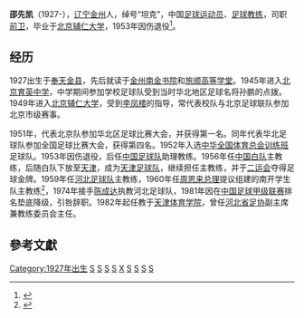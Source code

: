 {{Infobox person
| honorific_prefix = 
| name = 邵先凯
| honorific_suffix = 
| image = 
| image_size = 
| alt = 
| caption = 
| native_name = 
| native_name_lang = 
| pronunciation = 
| romaji = 
| english_name = 
| zi = 
| hao = 
| real_name = 
| gender = 男
| birth_name = 
| birth_date = 1927年
| birth_place = {{ROC-1912}}[[奉天省|奉天省]][[东边道|东边道]][[金州区|金县]]
| baptised = 
| disappeared_date = 
| disappeared_place = 
| disappeared_status = 
| death_date = 
| death_place = 
| death_cause = 
| body_discovered = 
| resting_place = 
| resting_place_coordinates = 
| monuments = 
| residence = 
| nationality = {{PRC}}
| other_names = 
| ethnicity = [[汉族|汉族]]
| citizenship = 
| permanent_residency = 
| education = 
| alma_mater = [[北京辅仁大学|北京辅仁大学]]（[[学士|学士]]）
| years_active = 1949-1980
| era = 
| employer = [[天津体育学院|天津体育学院]]
| organization = 
| agent = 
| known_for = 
| research = 
| notable_works = 
| style = 
| home_town = [[大连|大连]][[金州区|金州]]
| ancestor = [[大连|大连]][[金州区|金州]]
| salary = 
| net_worth = 
| height = 1.70m
| weight = 
| weight_kg = 
| weight_lb = 
| weight_st = 
| television = 
| title = 
| term = 
| predecessor = 
| successor = 
| party = 
| movement = 
| opponents = 
| boards = 
| religion = 
| denomination = 
| criminal_charge = 
| criminal_penalty = 
| criminal_status = 
| spouse(s) = 
| partner(s) = 
| children = 
| parents = 
| relatives = 
| family = 
| callsign = 
| awards = 
| honours = 
| website = 
| module = 
| module2 = 
| module3 = 
| module4 = 
| module5 = 
| module6 = 
| signature = 
| signature_size = 
| signature_alt = 
| footnotes = 
| influences = 
| influenced = 
| width = 
| Img_size = 
| image_upright = 
| image_caption = 
| English_name = 
| 受洗 = 
| 死因 = 
| 遗体发现地 = 
| 遺體發現地 = 
| 墓地 = 
| 墓地坐标 = 
| 墓地坐標 = 
| 墓地座標 = 
| languages = 
| 教育程度 = 
| educate = 
| job2 = 
| past = 
| work = 
| award = 1951年华北区足球比赛大会第一名（北京队）<br/>1951年全国足球比赛大会第四名（华北队）<br/>1951年度30名中华足球选手<br/>[[中华人民共和国第二届全国运动会|中华人民共和国第二届全国运动会]]足球金牌（主教练）
| works = 
| credits = 
| label_name = 
| nocat_wdimage = 
| job = [[足球运动员|足球运动员]]<br/>[[足球教练|足球教练]]<br/>[[教师|教师]]
}}
'''邵先凯'''（1927-），[[辽宁|辽宁]][[金州区|金州]]人，绰号“坦克”，中国[[足球运动员|足球运动员]]、[[足球教练|足球教练]]，司职[[前卫|前卫]]，毕业于[[北京辅仁大学|北京辅仁大学]]，1953年因伤退役<ref>{{cite web |title=《大连足球历史（七）新中国足球的大连军团（上）》 |url=https://www.sohu.com/a/312869555_120109319 |website=搜狐网 |accessdate=2019-05-09 |archive-date=2020-07-17 |archive-url=https://web.archive.org/web/20200717123007/https://www.sohu.com/a/312869555_120109319 |dead-url=no }}</ref>。
== 经历 ==
1927出生于[[奉天|奉天]][[金州区|金县]]，先后就读于[[金州南金书院|金州南金书院]]和[[旅顺高等学堂|旅顺高等学堂]]。1945年进入[[北京育英中学|北京育英中学]]，中学期间参加学校足球队受到当时华北地区足球名将孙鹏的点拨。1949年进入[[北京辅仁大学|北京辅仁大学]]，受到[[李凤楼|李凤楼]]的指导，常代表校队与北京足球联队参加北京市级赛事。

1951年，代表北京队参加华北区足球比赛大会，并获得第一名。同年代表华北足球队参加全国足球比赛大会，获得第四名。1952年入选[[中华全国体育总会训练班|中华全国体育总会训练班]]足球队。1953年因伤退役，后任[[中国足球队|中国足球队]]助理教练。1956年任[[中国白队|中国白队]]主教练，后随白队下放至[[天津|天津]]，成为[[天津足球队|天津足球队]]，继续担任主教练，并于[[二运会|二运会]]夺得足球金牌。1959年任[[河北足球队|河北足球队]]主教练，1960年任[[周恩来总理|周恩来总理]]提议组建的南开学生队主教练<ref>{{cite web |author1=《球迷》 |author2=张东 |author3=胡聪 |title=《津门足坛元勋尚存几人？ 当年精英已成花甲老人》 |url=https://sports.sohu.com/20070430/n249805941.shtml |website=搜狐网 |accessdate=2007-04-30 |archive-date=2020-07-20 |archive-url=https://web.archive.org/web/20200720022546/https://sports.sohu.com/20070430/n249805941.shtml |dead-url=no }}</ref>，1974年接手[[陈成达|陈成达]]执教河北足球队，1981年因在[[中国足球甲级联赛|中国足球甲级联赛]]排名垫底降级，引咎辞职。1982年起任教于[[天津体育学院|天津体育学院]]，曾任[[河北省足球协会|河北省足协]]副主席兼教练委员会主任。

== 參考文獻 ==
{{Reflist}}
[[Category:1927年出生|Category:1927年出生]]
[[Category:中国足球主教练|S]]
[[Category:辅仁大学校友_(北京)|S]]
[[Category:大连人|S]]
[[Category:金州人|S]]
[[Category:邵姓|X]]
[[Category:大连籍足球运动员|S]]
[[Category:足球中场|S]]
[[Category:中国国家足球队运动员|S]]
[[Category:天津体育学院教授|S]]